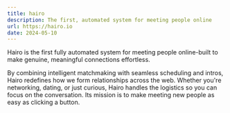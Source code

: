 ```yaml
---
title: hairo
description: The first, automated system for meeting people online
url: https://hairo.io
date: 2024-05-10
---
```


Hairo is the first fully automated system for meeting people online-built to make genuine, meaningful connections effortless.

By combining intelligent matchmaking with seamless scheduling and intros, Hairo redefines how we form relationships across the web. Whether you're networking, dating, or just curious, Hairo handles the logistics so you can focus on the conversation. Its mission is to make meeting new people as easy as clicking a button.
